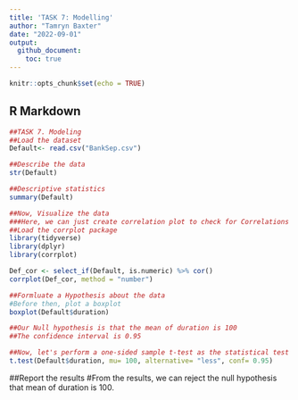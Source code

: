 ```yaml
---
title: 'TASK 7: Modelling'
author: "Tamryn Baxter"
date: "2022-09-01"
output: 
  github_document:
    toc: true
---
```


```r
knitr::opts_chunk$set(echo = TRUE)
```

## R Markdown

```r
##TASK 7. Modeling
##Load the dataset
Default<- read.csv("BankSep.csv")
```

```r
##Describe the data
str(Default)
```

```r
##Descriptive statistics
summary(Default)
```

```r
##Now, Visualize the data
###Here, we can just create correlation plot to check for Correlations
##Load the corrplot package
library(tidyverse)
library(dplyr)
library(corrplot)

Def_cor <- select_if(Default, is.numeric) %>% cor()
corrplot(Def_cor, method = "number")
```

```r
##Formluate a Hypothesis about the data
#Before then, plot a boxplot
boxplot(Default$duration)
```

```r
##Our Null hypothesis is that the mean of duration is 100
##The confidence interval is 0.95

##Now, let's perform a one-sided sample t-test as the statistical test
t.test(Default$duration, mu= 100, alternative= "less", conf= 0.95)
```

##Report the results
#From the results, we can reject the null hypothesis that mean of duration is 100.

